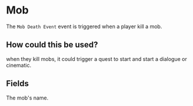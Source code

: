 
# Mob

The `Mob Death Event` event is triggered when a player kill a mob.

## How could this be used?

when they kill mobs, it could trigger a quest to start and start a dialogue or cinematic.

## Fields

<ActionsField/>

<EntryField name="Mob" required>
    The mob's name.
</EntryField>
